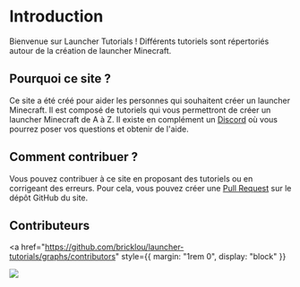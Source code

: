# Introduction

Bienvenue sur Launcher Tutorials ! Différents tutoriels sont répertoriés autour de la création de launcher Minecraft.

## Pourquoi ce site ?

Ce site a été créé pour aider les personnes qui souhaitent créer un launcher Minecraft. Il est composé de tutoriels qui vous permettront de créer un launcher Minecraft de A à Z. Il existe en complément un [Discord](https://discord.gg/SAy4bVQgHD) où vous pourrez poser vos questions et obtenir de l'aide.

## Comment contribuer ?

Vous pouvez contribuer à ce site en proposant des tutoriels ou en corrigeant des erreurs. Pour cela, vous pouvez créer une
[Pull Request](https://github.com/bricklou/launcher-tutorials/pulls) sur le dépôt GitHub du site.

## Contributeurs

<a
  href="https://github.com/bricklou/launcher-tutorials/graphs/contributors"
  style={{ margin: "1rem 0", display: "block" }}
>
  <img src="https://contrib.rocks/image?repo=bricklou/launcher-tutorials" />
</a>
